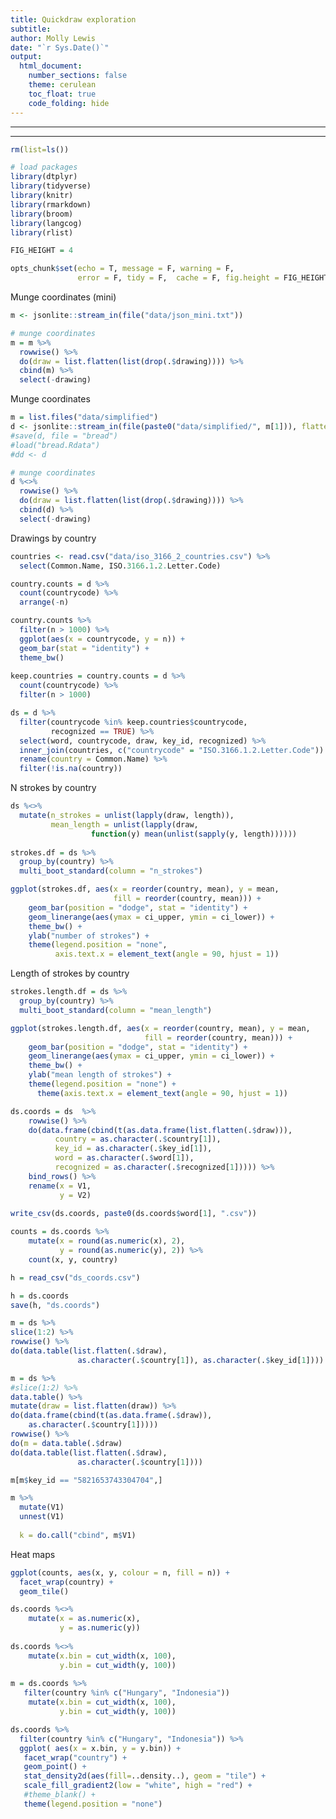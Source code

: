 ```yaml
---
title: Quickdraw exploration
subtitle: 
author: Molly Lewis 
date: "`r Sys.Date()`"
output: 
  html_document:
    number_sections: false
    theme: cerulean
    toc_float: true
    code_folding: hide
---
```

  
******
******

```r
rm(list=ls())

# load packages
library(dtplyr)
library(tidyverse) 
library(knitr)
library(rmarkdown)
library(broom)
library(langcog)
library(rlist)

FIG_HEIGHT = 4

opts_chunk$set(echo = T, message = F, warning = F, 
               error = F, tidy = F,  cache = F, fig.height = FIG_HEIGHT)
```  

Munge coordinates (mini)
```r
m <- jsonlite::stream_in(file("data/json_mini.txt"))

# munge coordinates
m = m %>%
  rowwise() %>%
  do(draw = list.flatten(list(drop(.$drawing)))) %>%
  cbind(m) %>%
  select(-drawing)
```

Munge coordinates
```r
m = list.files("data/simplified")
d <- jsonlite::stream_in(file(paste0("data/simplified/", m[1])), flatten = TRUE)
#save(d, file = "bread")
#load("bread.Rdata")
#dd <- d

# munge coordinates
d %<>%
  rowwise() %>%
  do(draw = list.flatten(list(drop(.$drawing)))) %>%
  cbind(d) %>%
  select(-drawing)
```

Drawings by country
```r
countries <- read.csv("data/iso_3166_2_countries.csv") %>%
  select(Common.Name, ISO.3166.1.2.Letter.Code)

country.counts = d %>%
  count(countrycode) %>%
  arrange(-n)

country.counts %>%
  filter(n > 1000) %>%
  ggplot(aes(x = countrycode, y = n)) +
  geom_bar(stat = "identity") +
  theme_bw()
  
keep.countries = country.counts = d %>%
  count(countrycode) %>%
  filter(n > 1000)

ds = d %>%
  filter(countrycode %in% keep.countries$countrycode,
         recognized == TRUE) %>%
  select(word, countrycode, draw, key_id, recognized) %>%
  inner_join(countries, c("countrycode" = "ISO.3166.1.2.Letter.Code")) %>%
  rename(country = Common.Name) %>%
  filter(!is.na(country))

```

N strokes by country
```r
ds %<>% 
  mutate(n_strokes = unlist(lapply(draw, length)),
         mean_length = unlist(lapply(draw, 
                  function(y) mean(unlist(sapply(y, length))))))
          
strokes.df = ds %>%
  group_by(country) %>%
  multi_boot_standard(column = "n_strokes") 

ggplot(strokes.df, aes(x = reorder(country, mean), y = mean, 
                       fill = reorder(country, mean))) +
    geom_bar(position = "dodge", stat = "identity") +
    geom_linerange(aes(ymax = ci_upper, ymin = ci_lower)) +
    theme_bw() +
    ylab("number of strokes") +
    theme(legend.position = "none",
          axis.text.x = element_text(angle = 90, hjust = 1)) 
```

Length of strokes by country
```r
strokes.length.df = ds %>%
  group_by(country) %>%
  multi_boot_standard(column = "mean_length") 

ggplot(strokes.length.df, aes(x = reorder(country, mean), y = mean, 
                              fill = reorder(country, mean))) +
    geom_bar(position = "dodge", stat = "identity") +
    geom_linerange(aes(ymax = ci_upper, ymin = ci_lower)) +
    theme_bw() +
    ylab("mean length of strokes") +
    theme(legend.position = "none") +
      theme(axis.text.x = element_text(angle = 90, hjust = 1)) 
```

```r
ds.coords = ds  %>%
    rowwise() %>%
    do(data.frame(cbind(t(as.data.frame(list.flatten(.$draw))),
          country = as.character(.$country[1]), 
          key_id = as.character(.$key_id[1]),
          word = as.character(.$word[1]),
          recognized = as.character(.$recognized[1])))) %>%
    bind_rows() %>%
    rename(x = V1,
           y = V2)

write_csv(ds.coords, paste0(ds.coords$word[1], ".csv"))
           
counts = ds.coords %>%
    mutate(x = round(as.numeric(x), 2),
           y = round(as.numeric(y), 2)) %>%
    count(x, y, country)

h = read_csv("ds_coords.csv")

h = ds.coords
save(h, "ds.coords")

m = ds %>%
slice(1:2) %>%
rowwise() %>%
do(data.table(list.flatten(.$draw), 
               as.character(.$country[1]), as.character(.$key_id[1])))

m = ds %>%
#slice(1:2) %>%
data.table() %>%
mutate(draw = list.flatten(draw)) %>%
do(data.frame(cbind(t(as.data.frame(.$draw)),
    as.character(.$country[1])))) 
rowwise() %>%
do(m = data.table(.$draw)
do(data.table(list.flatten(.$draw), 
               as.character(.$country[1])))

m[m$key_id == "5821653743304704",]

m %>%
  mutate(V1)
  unnest(V1)
  
  k = do.call("cbind", m$V1)


```

Heat maps
```r
ggplot(counts, aes(x, y, colour = n, fill = n)) + 
  facet_wrap(country) +
  geom_tile()

ds.coords %<>%
    mutate(x = as.numeric(x),
           y = as.numeric(y)) 
           
ds.coords %<>% 
    mutate(x.bin = cut_width(x, 100),
           y.bin = cut_width(y, 100))
           
m = ds.coords %>% 
   filter(country %in% c("Hungary", "Indonesia")) 
    mutate(x.bin = cut_width(x, 100),
           y.bin = cut_width(y, 100))

ds.coords %>%
  filter(country %in% c("Hungary", "Indonesia")) %>%
  ggplot( aes(x = x.bin, y = y.bin)) + 
   facet_wrap("country") +
   geom_point() + 
   stat_density2d(aes(fill=..density..), geom = "tile") +
   scale_fill_gradient2(low = "white", high = "red") +
   #theme_blank() +
   theme(legend.position = "none")
```